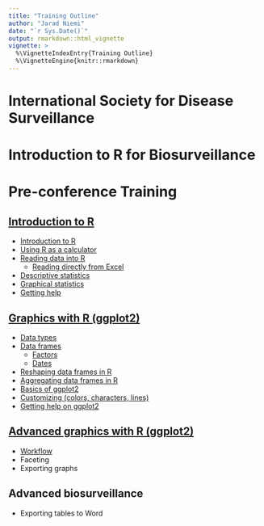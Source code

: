 ```yaml
---
title: "Training Outline"
author: "Jarad Niemi"
date: "`r Sys.Date()`"
output: rmarkdown::html_vignette
vignette: >
  %\VignetteIndexEntry{Training Outline}
  %\VignetteEngine{knitr::rmarkdown}
---
```


# International Society for Disease Surveillance
# Introduction to R for Biosurveillance 
# Pre-conference Training

## [Introduction to R](intro.html)

- [Introduction to R](intro.html#intro)
- [Using R as a calculator](intro.html#calculator)
- [Reading data into R](intro.html#reading)
  - [Reading directly from Excel](intro.html#excel)
- [Descriptive statistics](intro.html#descriptive)
- [Graphical statistics](intro.html#graphical)
- [Getting help](intro.html#help)

## [Graphics with R (ggplot2)](graphics.html)

- [Data types](graphics.html#types)
- [Data frames](graphics.html#frames)
  - [Factors](graphics.html#factors)
  - [Dates](graphics.html#dates)
- [Reshaping data frames in R](graphics.html#reshaping)
- [Aggregating data frames in R](graphics.html#aggregating)
- [Basics of ggplot2](graphics.html#ggplot2)
- [Customizing (colors, characters, lines)](graphics.html#customizing)
- [Getting help on ggplot2](graphics.html#help)

## [Advanced graphics with R (ggplot2)](advanced_graphics.html)

- [Workflow](advanced_graphics.html#workflow)
- Faceting
- Exporting graphs

## Advanced biosurveillance

- Exporting tables to Word


